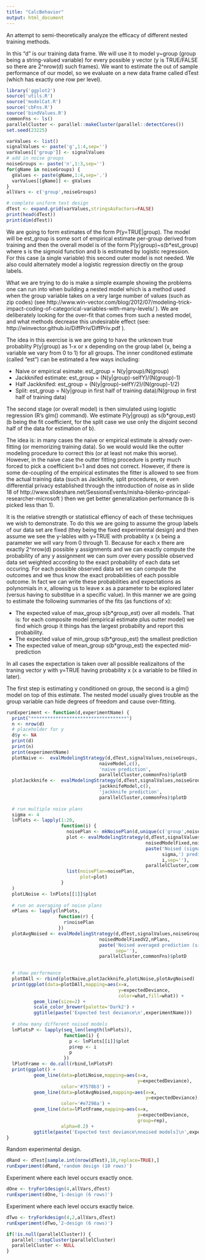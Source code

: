 ```yaml
---
title: "CalcBehavior"
output: html_document
---
```


An attempt to semi-theoretically analyze the efficacy of different nested training
methods.

In this "d" is our training data frame.  We will use it to model y~group (group being a string-valued variable) for every possible y vector (y is TRUE/FALSE so there are 2^nrow(d) such frames).  We want to estimate the out of sample performance of our model, so we evaluate on a new data frame called dTest (which has exactly one row per level).

```r
library('ggplot2')
source('utils.R')
source('modelCat.R')
source('cbFns.R')
source('bindValues.R')
commonFns <- ls()
parallelCluster <- parallel::makeCluster(parallel::detectCores())
set.seed(23225)

varValues <- list()
signalValues <- paste('g',1:4,sep='')
varValues[['group']] <- signalValues
# add in noise groups
noiseGroups <- paste('n',1:3,sep='')
for(gName in noiseGroups) {
  gValues <- paste(gName,1:4,sep='.')
  varValues[[gName]] <- gValues
}
allVars <- c('group',noiseGroups)

# complete uniform test design
dTest <- expand.grid(varValues,stringsAsFactors=FALSE)
print(head(dTest))
print(dim(dTest))
```


We are going to form estimates of the form P(y=TRUE|group).  The model will
be est_group is some sort of empirical estimate per-group derived from training
and then the overall model is of the form P(y|group)~s(b*est_group) where s is the sigmoid
function and b is estimated by logistic regression.  For this case (a single variable)
this second outer model is not needed.  We also could alternately model a logistic regression directly on the group labels.

What we are trying to do is make a simple example showing the problems one can run
into when building a nested model which is a method used when the group variable takes
on a very large number of values (such as zip codes) (see http://www.win-vector.com/blog/2012/07/modeling-trick-impact-coding-of-categorical-variables-with-many-levels/ ).  We are deliberately looking for the over-fit that comes from such a nested model, and what methods decrease this undesirable effect (see: http://winvector.github.io/DiffPriv/DiffPriv.pdf ).

The idea in this exercise is we are going to have the unknown true probablity P(y|group) as 1-x or x depending on the group label (x, being a variable we vary from 0 to 1) for all groups.  The inner conditoned estimate (called "est") can be estimated a few ways including:

 * Naive or empirical esimate: est_group = N(y|group)/N(group)
 * Jackknifed estimate: est_group = (N(y|group)-selfY)/(N(group)-1)
 * Half Jackknifed: est_group = (N(y|group)-selfY/2)/(N(group)-1/2)
 * Split: est_group = N(y|group in first half of training data)/N(group in first half of training data)

The second stage (or overall model) is then simulated using logistic regression (R's glm() command).  We estimate P(y|group) as s(b*group_est) (b being the fit coefficient, for the split case we use only the disjoint second half of the data for estimation of b).

The idea is: in many cases the naive or empirical estimate is already over-fitting (or memorizing training data).  So we would would like the outter modeling procedure to correct this (or at least not make this worse).  However, in the naive case the outter fitting procedure is pretty much forced to pick a coefficient b=1 and does not correct.  However, if there is some de-coupling of the empirical estimates the fitter is allowed to see from the actual training data (such as Jackknife, split procedures, or even differential privacy established through the introduction of noise as in slide 18 of http://www.slideshare.net/SessionsEvents/misha-bilenko-principal-researcher-microsoft ) then we get better generalization performance (b is picked less than 1).

It is the relative strength or statistical effiency of each of these techniques we wish to demonstrate.  To do this we are going to assume the group labels of our data set are fixed (they being the fixed experimental design) and then assume we see the y-lables with y=TRUE with probablity x (x being a parameter we will vary from 0 through 1).  Because for each x there are exactly 2^nrow(d) possible y assignments and we can exactly compute the probability of any y assignment we can sum over every possible observed data set weighted according to the exact probability of each data set occuring.   For each possible observed data set we can compute the outcomes and we thus know the exact probabilities of each possible outcome.  In fact we can write these probabilities and expectations as polynomials in x, allowing us to leave x as a parameter to be explored later (versus having to substitue in a specific value).  In this manner we are going to estimate the following summaries of the fits (as functions of x):

 * The expected value of max_group s(b*group_est) over all models. That is: for each composite model (empirical estimate plus outter model) we find which group it things has the largest probabilty and report this probability.
 * The expected value of min_group s(b*group_est) the smallest prediction
 * The expected value of mean_group s(b*group_est) the expected mid-prediction
 
In all cases the expectation is taken over all possible realizaitons of the traning vector y with y=TRUE having probability x (x a variable to be filled in later).


The first step is estimating y conditioned on group, the second is a 
glm() model on top of this estimate.  The nested model usually gives trouble as the
group variable can hide degrees of freedom and cause over-fitting.




```r
runExperiment <- function(d,experimentName) {
  print("***********************************")
  n <- nrow(d)
  # placeholder for y
  d$y <- NA
  print(d)
  print(n)
  print(experimentName)
  plotNaive <-  evalModelingStrategy(d,dTest,signalValues,noiseGroups,
                                  naiveModel,c(),
                                  'naive prediction',
                                  parallelCluster,commonFns)$plotD
  plotJackknife <-  evalModelingStrategy(d,dTest,signalValues,noiseGroups,
                                  jackknifeModel,c(),
                                  'jackknife prediction',
                                  parallelCluster,commonFns)$plotD
  
  # run multiple noise plans
  sigma <- 4
  lnPlots <- lapply(1:20,
                    function(i) {
                      noisePlan <- mkNoisePlan(d,unique(c('group',noiseGroups)),sigma)
                      plot <- evalModelingStrategy(d,dTest,signalValues,noiseGroups,
                                                   noisedModelFixed,noisePlan,
                                                   paste('Noised (sigma=',
                                                         sigma,') prediction\ntry=',
                                                         i,sep=''),
                                                   parallelCluster,commonFns)$plotD
                      list(noisePlan=noisePlan,
                           plot=plot)
                    }
  )
  plotLNoise <- lnPlots[[1]]$plot
  
  # run an averaging of noise plans
  nPlans <- lapply(lnPlots,
                   function(r) {
                     r$noisePlan
                   })
  plotAvgNoised <- evalModelingStrategy(d,dTest,signalValues,noiseGroups,
                                  noisedModelFixedV2,nPlans,
                                  paste('Noised averaged prediction (sigma=',sigma,')',
                                        sep=''),
                                  parallelCluster,commonFns)$plotD
  

  # show performance
  plotDAll <- rbind(plotNaive,plotJackknife,plotLNoise,plotAvgNoised)
  print(ggplot(data=plotDAll,mapping=aes(x=x,
                                         y=expectedDeviance,
                                         color=what,fill=what)) +
          geom_line(size=2) +
          scale_color_brewer(palette='Dark2') +
          ggtitle(paste('Expected test deviance\n',experimentName)))
  
  # show many different noised models
  lnPlotsP <- lapply(seq_len(length(lnPlots)),
                     function(i) {
                       p <- lnPlots[[i]]$plot
                       p$rep <- i
                       p
                     })
  lPlotFrame <- do.call(rbind,lnPlotsP)
  print(ggplot() +
          geom_line(data=plotLNoise,mapping=aes(x=x,
                                                y=expectedDeviance),
                    color='#7570b3') +
          geom_line(data=plotAvgNoised,mapping=aes(x=x,
                                                   y=expectedDeviance),
                    color='#e7298a') +
          geom_line(data=lPlotFrame,mapping=aes(x=x,
                                                y=expectedDeviance,
                                                group=rep),
                    alpha=0.2) +
          ggtitle(paste('Expected test deviance\nnoised models]\n',experimentName)))
}
```

Random experimental design.

```r
dRand <- dTest[sample.int(nrow(dTest),10,replace=TRUE),]
runExperiment(dRand,'random design (10 rows)')
```

Experiment where each level occurs exactly once.

```r
dOne <- tryFor1design(4,allVars,dTest)
runExperiment(dOne,'1-design (6 rows)')
```

Experiment where each level occurs exactly twice.

```r
dTwo <- tryForkdesign(4,2,allVars,dTest)
runExperiment(dTwo,'2-design (6 rows)')
```


```r
if(!is.null(parallelCluster)) {
  parallel::stopCluster(parallelCluster)
  parallelCluster <- NULL
}
```


